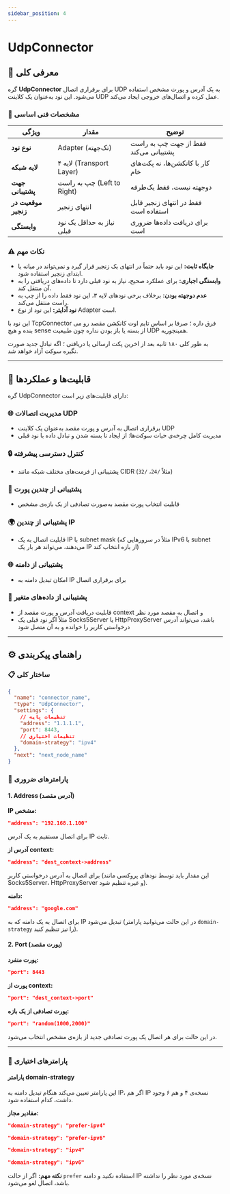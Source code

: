 ```yaml
---
sidebar_position: 4
---
```


# UdpConnector

## 📖 معرفی کلی

گره **UdpConnector** برای برقراری اتصال UDP به یک آدرس و پورت مشخص استفاده می‌شود. این نود به‌عنوان یک کلاینت UDP عمل کرده و اتصال‌های خروجی ایجاد می‌کند.

### 🔧 مشخصات فنی اساسی

| ویژگی              | مقدار                        | توضیح                                              |
|--------------------|------------------------------|----------------------------------------------------|
| **نوع نود**        | Adapter (تک‌جهته)            | فقط از جهت چپ به راست پشتیبانی می‌کند              |
| **لایه شبکه**      | لایه ۴ (Transport Layer)     | کار با کانکشن‌ها، نه پکت‌های خام                   |
| **جهت پشتیبانی**  | چپ به راست (Left to Right)   | دوجهته نیست، فقط یک‌طرفه                          |
| **موقعیت در زنجیر**| انتهای زنجیر                 | فقط در انتهای زنجیر قابل استفاده است               |
| **وابستگی**        | نیاز به حداقل یک نود قبلی     | برای دریافت داده‌ها ضروری است                      |

### ⚠️ نکات مهم

- **جایگاه ثابت:** این نود باید حتماً در انتهای یک زنجیر قرار گیرد و نمی‌تواند در میانه یا ابتدای زنجیر استفاده شود.
- **وابستگی اجباری:** برای عملکرد صحیح، نیاز به نود قبلی دارد تا داده‌های دریافتی را به آن منتقل کند.
- **عدم دوجهته بودن:** برخلاف برخی نودهای لایه ۳، این نود فقط داده را از چپ به راست منتقل می‌کند.
- **نود آداپتر:** این نود از نوع Adapter است.


این نود با TcpConnector فرق داره ؛ صرفا بر اساس تایم اوت کانکشن مقصد رو می بنده و هیچ sense از بسته یا باز بودن نداره
چون طبیعیت UDP همینجوریه.

به طور کلی ۱۸۰ ثانیه بعد از اخرین پکت ارسالی یا دریافتی ؛ اگه تبادل جدید صورت نگیره سوکت آزاد خواهد شد.

---

## 🎯 قابلیت‌ها و عملکردها

گره UdpConnector دارای قابلیت‌های زیر است:

### 🌐 مدیریت اتصالات UDP
- برقراری اتصال به آدرس و پورت مقصد به‌عنوان یک کلاینت UDP
- مدیریت کامل چرخه‌ی حیات سوکت‌ها: از ایجاد تا بسته شدن و تبادل داده با نود قبلی

### 🔒 کنترل دسترسی پیشرفته
- پشتیبانی از فرمت‌های مختلف شبکه مانند CIDR (مثلاً `/24`، `/32`)

### 🚪 پشتیبانی از چندین پورت
- قابلیت انتخاب پورت مقصد به‌صورت تصادفی از یک بازه‌ی مشخص

### 🌍 پشتیبانی از چندین IP
- قابلیت اتصال به یک IP با subnet mask (مثلاً در سرورهایی که IPv6 با subnet می‌دهند، می‌تواند هر بار یک IP از بازه انتخاب کند)

### 🌐 پشتیبانی از دامنه
- امکان تبدیل دامنه به IP برای برقراری اتصال

### 🔄 پشتیبانی از داده‌های متغیر
- قابلیت دریافت آدرس و پورت مقصد از context و اتصال به مقصد مورد نظر
- مثلاً اگر نود قبلی یک Socks5Server یا HttpProxyServer باشد، می‌تواند آدرس درخواستی کاربر را خوانده و به آن متصل شود

---

## ⚙️ راهنمای پیکربندی

### 📋 ساختار کلی

```json
{
  "name": "connector_name",
  "type": "UdpConnector",
  "settings": {
    // تنظیمات پایه
    "address": "1.1.1.1",
    "port": 8443,
    // تنظیمات اختیاری
    "domain-strategy": "ipv4"
  },
  "next": "next_node_name"
}
```

### 🔧 پارامترهای ضروری

#### 1. Address (آدرس مقصد)

**IP مشخص:**
```json
"address": "192.168.1.100"
```
برای اتصال مستقیم به یک آدرس IP ثابت.

**آدرس از context:**
```json
"address": "dest_context->address"
```
برای اتصال به آدرس درخواستی کاربر (این مقدار باید توسط نودهای پروکسی مانند Socks5Server، HttpProxyServer و غیره تنظیم شود).

**دامنه:**
```json
"address": "google.com"
```
برای اتصال به یک دامنه که به IP تبدیل می‌شود (در این حالت می‌توانید پارامتر `domain-strategy` را نیز تنظیم کنید).

#### 2. Port (پورت مقصد)

**پورت منفرد:**
```json
"port": 8443
```

**پورت از context:**
```json
"port": "dest_context->port"
```

**پورت تصادفی از یک بازه:**
```json
"port": "random(1000,2000)"
```

در این حالت برای هر اتصال یک پورت تصادفی جدید از بازه‌ی مشخص انتخاب می‌شود.


---

### 🔧 پارامترهای اختیاری

#### پارامتر domain-strategy

این پارامتر تعیین می‌کند هنگام تبدیل دامنه به IP، اگر هم IP نسخه‌ی ۴ و هم ۶ وجود داشت، کدام استفاده شود.

**مقادیر مجاز:**

```json
"domain-strategy": "prefer-ipv4"
```
```json
"domain-strategy": "prefer-ipv6"
```
```json
"domain-strategy": "ipv4"
```
```json
"domain-strategy": "ipv6"
```

**نکته مهم:**
اگر از حالت `prefer` استفاده نکنید و دامنه IP نسخه‌ی مورد نظر را نداشته باشد، اتصال لغو می‌شود.
